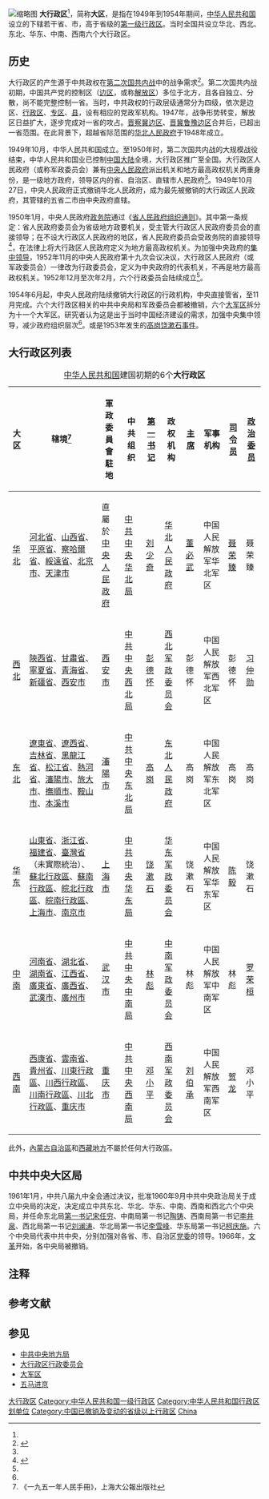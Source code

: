 {{Otheruses|subject=中國已經廢止的一種行政區劃單位|other=一種主要做為譯稱使用的行政區劃單位|大區}}
[[File:PRC_Div_1952-53_Greater_Administrative_Area.svg|缩略图]]
'''大行政区'''<ref name="a2"/>，简称'''大区'''，是指在1949年到1954年期间，[[中华人民共和国|中华人民共和国]]设立的下辖若干省、市，高于省级的[[中国一级行政区|第一级行政区]]。当时全国共设立华北、西北、东北、华东、中南、西南六个大行政区。

== 历史 ==

大行政区的产生源于中共政权在[[第二次国共内战|第二次国共内战]]中的战争需求<ref name="a1">{{cite journal en|quotes = 
|last = 
|first = 
|author = 何立波   
|coauthors = 
|date = 2006
|year = 
|month = 
|title =《建国初期中国省级行政区划的变迁》
|journal = 党史博采：纪实版
|volume = 
|issue = 2006年第2期
|pages = 14-19
|publisher = 党史博采杂志社
|location = 河北省石家庄市
|issn = 1006-8031
|pmid = 
|doi = 
|bibcode = 
|oclc =
|id = 
|url = http://www.cqvip.com/Main/Detail.aspx?id=21511979
|language = Zh-hans
|format = 
|accessdate = 
|laysummary = 
|laysource = 
|laydate = 
|quote = 
}}</ref>。第二次国共内战初期，中国共产党的控制区（[[边区|边区]]，或称[[解放区|解放区]]）多位于北方，且各自独立、分散，尚不能完整控制一省。当时，中共政权的行政层级通常分为四级，依次是边区、[[行政区_(中华人民共和国)|行政区]]、[[专区|专区]]、[[县|县]]，设有相应的党政军机构{{NoteTag|第二次国共内战时期，解放区的一级行政区层面设有党政军三类机构。}}。1947年，战争形势转变，解放区日益扩大，逐步完成对一省的攻占。[[晋察冀边区|晋察冀边区]]、[[晋冀鲁豫边区|晋冀鲁豫边区]]合并后，已超出一省范围。在此背景下，超越省际范围的[[华北人民政府|华北人民政府]]{{NoteTag|name="aa1"}}于1948年成立。

1949年10月，中华人民共和国成立。至1950年时，第二次国共内战的大规模战役结束，中华人民共和国业已控制[[中国大陆|中国大陆]]全境，大行政区推广至全国。大行政区人民政府（或称军政委员会）兼有[[中央人民政府|中央人民政府]]派出机关和地方最高政权机关两重身份，是一级地方政府，领导区内的省、自治区、直辖市人民政府<ref name="a1" />。1949年10月27日，中央人民政府正式撤销华北人民政府，成为最先被撤销的大行政区人民政府，其管辖的五省二市由中央政府直辖。

1950年1月，中央人民政府[[政务院|政务院]]通过《[[:s:省人民政府组织通则|省人民政府组织通则]]》。其中第一条规定：省人民政府委员会为省级地方政要机关，受主管大行政区人民政府委员会的直接领导；在不设大行政区人民政府的地区，省人民政府委员会受政务院的直接领导<ref name="a2">{{cite journal en|quotes = 
|last = 
|first = 
|author =   
|coauthors = 
|date = 1950
|year = 
|month = 
|title =《省人民政府组织通则》
|journal = 甘肃政报
|volume = 
|issue = 1950年02期
|pages = 
|publisher = 甘肃省人民政府办公厅
|location = 甘肃省兰州市
|issn = 
|pmid = 
|doi = 
|bibcode = 
|oclc =
|id = 
|url = http://www.cnki.com.cn/Article/CJFDTotal-GSUZ195002020.htm
|language = Zh-hans
|format = 
|accessdate = 
|laysummary = 
|laysource = 
|laydate = 
|quote = 
}}</ref>，在法律上将大行政区人民政府定义为地方最高政权机关。为加强中央政府的[[中央集权|集中领导]]，1952年11月的中央人民政府第十九次会议决议，大行政区人民政府（或军政委员会）一律改为行政委员会，定义为中央政府的代表机关，不再是地方最高政权机关。1952年12月至次年2月，六个行政委员会陆续成立<ref name="a1" />。

1954年6月起，中央人民政府陆续撤销大行政区的行政机构，中央直接管省，至11月完成。六个大行政区相关的中共中央局和军政委员会都被撤销，六个[[大军区|大军区]]拆分为十一个大军区。研究者认为这是出于当时中国经济建设的需求，加强中央集中领导，减少政府组织层次<ref name="a1"/>。或是1953年发生的[[高岗饶漱石事件|高岗饶漱石事件]]。
== 大行政区列表 ==
{{clear}}
{| class="wikitable"
|+ [[中华人民共和国|中华人民共和国]]建国初期的6个'''大行政区'''
!'''大区'''!!辖境<ref>《一九五一年人民手冊》，上海大公報出版社</ref>!!軍政委員會駐地!!中共组织!![[第一书记|第一书记]]!!政权机构!![[主席|主席]]!!军事机构!![[司令员|司令员]]!![[政治委员|政治委员]]
|-
|[[华北行政委员会|华北]]<br>{{NoteTag|name="aa1"|[[华北人民政府|华北人民政府]]成立于1948年9月，[[中共|中共]]建[[中华人民共和国|国]]后辖境划归[[中华人民共和国中央人民政府_(1949–1954)|中央人民政府]]直属，先后由[[中央人民政府华北事务部|中央人民政府华北事务部]]、[[政务院华北行政委员会|政务院华北行政委员会]]、[[中央人民政府华北行政委员会|中央人民政府华北行政委员会]]分管。}}||[[河北省|河北省]]、[[山西省|山西省]]、[[平原省|平原省]]、[[察哈爾省_(中華人民共和國)|察哈爾省]]、[[綏遠省_(中華人民共和國)|綏遠省]]、[[北京市|北京市]]、[[天津市|天津市]]||直屬於[[中央人民政府|中央人民政府]]||[[中共中央华北局|中共中央华北局]]||[[刘少奇|刘少奇]]||[[华北人民政府|华北人民政府]]||[[董必武|董必武]]||中国人民解放军华北军区||[[聂荣臻|聂荣臻]]||聂荣臻
|-
|[[西北行政委员会|西北]]||[[陝西省|陝西省]]、[[甘肅省|甘肅省]]、[[寧夏省|寧夏省]]、[[青海省|青海省]]、[[新疆省_(中华人民共和国)|新疆省]]、[[西安市_(中华人民共和国直辖市)|西安市]]||[[西安市_(中华人民共和国直辖市)|西安市]]||[[中共中央西北局|中共中央西北局]]||[[彭德怀|彭德怀]]||[[西北军政委员会|西北军政委员会]]||彭德怀||中国人民解放军西北军区||彭德怀||[[习仲勋|习仲勋]]
|-
|[[东北大行政区|东北]]||[[辽东省|遼東省]]、[[辽西省|遼西省]]、[[吉林省|吉林省]]、[[黑龍江省|黑龍江省]]、[[松江省_(中华人民共和国)|松江省]]、[[熱河省_(中華人民共和國)|熱河省]]、[[瀋陽市|瀋陽市]]、[[大连市|旅大市]]、[[抚顺市_(中华人民共和国直辖市)|撫順市]]、[[鞍山市_(中华人民共和国直辖市)|鞍山市]]、[[本溪市_(中华人民共和国直辖市)|本溪市]]||[[沈阳市_(中华人民共和国直辖市)|瀋陽市]]||[[中共中央东北局|中共中央东北局]]||[[高岗|高岗]]||[[东北人民政府|东北人民政府]]||高岗||中国人民解放军东北军区||高岗||高岗
|-
|[[华东行政委员会|华东]]||[[山東省|山東省]]、[[浙江省|浙江省]]、[[福建省|福建省]]、[[台湾省_(中华人民共和国)|臺灣省]]（未實際統治）、[[蘇北行政區|蘇北行政區]]、[[蘇南行政區|蘇南行政區]]、[[皖北行政區|皖北行政區]]、[[皖南行政區|皖南行政區]]、[[上海市|上海市]]、[[南京直辖市|南京市]]||[[上海市|上海市]]||[[中共中央华东局|中共中央华东局]]||[[饶漱石|饶漱石]]||[[华东军政委员会|华东军政委员会]]||饶漱石||中国人民解放军华东军区||[[陈毅|陈毅]]||饶漱石
|-
|[[中南大行政区|中南]]||[[河南省|河南省]]、[[湖北省|湖北省]]、[[湖南省|湖南省]]、[[江西省|江西省]]、[[廣東省|廣東省]]、[[廣西省_(中華人民共和國)|廣西省]]、[[武汉市_(中华人民共和国直辖市)|武漢市]]、[[广州市_(中华人民共和国直辖市)|廣州市]]||[[武汉市_(中华人民共和国直辖市)|武汉市]]||[[中共中央中南局|中共中央中南局]]||[[林彪|林彪]]||[[中南军政委员会|中南军政委员会]]||林彪||中国人民解放军中南军区||林彪||[[罗荣桓|罗荣桓]]
|-
|[[西南行政委员会|西南]]||[[西康省_(中华人民共和国)|西康省]]、[[雲南省|雲南省]]、[[貴州省|貴州省]]、[[川東行政區|川東行政區]]、[[川西行政區|川西行政區]]、[[川南行政區|川南行政區]]、[[川北行政區|川北行政區]]、[[重庆市|重庆市]]||[[重庆市|重庆市]]||[[中共中央西南局|中共中央西南局]]||[[邓小平|邓小平]]||[[西南军政委员会|西南军政委员会]]||[[刘伯承|刘伯承]]||中国人民解放军西南军区||[[贺龙|贺龙]]||邓小平
|}
此外，[[內蒙古自治區|內蒙古自治區]]和[[西藏地方|西藏地方]]不屬於任何大行政區。
{{中华人民共和国行政区划单位}}

== 中共中央大区局 ==

1961年1月，中共八届九中全会通过决议，批准1960年9月中共中央政治局关于成立中央局的决定，决定成立中共东北、华北、华东、中南、西南和西北六个中央局，并任命东北局[[第一书记|第一书记]][[宋任穷|宋任穷]]、中南局第一书记[[陶铸|陶铸]]、西南局第一书记[[李井泉|李井泉]]、西北局第一书记[[刘澜涛|刘澜涛]]、华北局第一书记[[李雪峰|李雪峰]]、华东局第一书记[[柯庆施|柯庆施]]。六个中央局代表中共中央，分别加强对各省、市、自治区[[党委|党委]]的领导。1966年，[[文革|文革]]开始，各中央局被撤销。

== 注释 ==
{{NoteFoot}}

== 参考文献 ==

{{Reflist|25em}}

== 参见 ==
{{Portal box|中华人民共和国|政治|历史}}
* [[中共中央地方局|中共中央地方局]]
* [[大行政区行政委员会|大行政区行政委员会]]
* [[大军区|大军区]]
* [[五马进京|五马进京]]

{{中華人民共和國中央人民政府 (1949年－1954年)}}
{{中华人民共和国省级以上行政区变动}}
{{中华人民共和国行政区划}}

[[Category:大行政区|]]
[[Category:中华人民共和国一级行政区|Category:中华人民共和国一级行政区]]
[[Category:中华人民共和国行政区划单位|Category:中华人民共和国行政区划单位]]
[[Category:中国已撤销及变动的省级以上行政区|Category:中国已撤销及变动的省级以上行政区]]
[[Category:各国大区|China]]